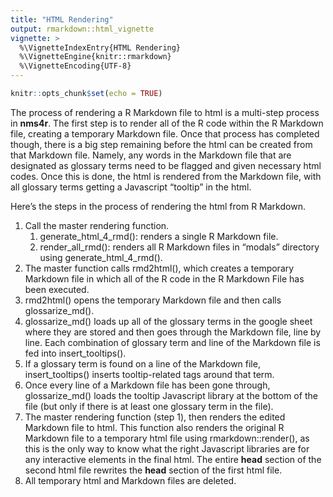 ```yaml
---
title: "HTML Rendering"
output: rmarkdown::html_vignette
vignette: >
  %\VignetteIndexEntry{HTML Rendering}
  %\VignetteEngine{knitr::rmarkdown}
  %\VignetteEncoding{UTF-8}
---
```


```r
knitr::opts_chunk$set(echo = TRUE)
```

The process of rendering a R Markdown file to html is a multi-step process in 
**nms4r**. The first step is to render all of the R code within the R Markdown
file, creating a temporary Markdown file. Once that process has completed though, 
there is a big step remaining before the html can be created from that Markdown file. 
Namely, any words in the Markdown file that are designated as glossary terms need 
to be flagged and given necessary html codes. Once this is done, the html is rendered 
from the Markdown file, with all glossary terms getting a Javascript "tooltip" in the html. 

Here's the steps in the process of rendering the html from R Markdown.

1. Call the master rendering function. 
    1. generate_html_4_rmd(): renders a single R Markdown file.
    1. render_all_rmd(): renders all R Markdown files in "modals" directory using generate_html_4_rmd().
1. The master function calls rmd2html(), which creates a temporary Markdown file in which all of the R code in the R Markdown File has been executed.
1. rmd2html() opens the temporary Markdown file and then calls glossarize_md().
1. glossarize_md() loads up all of the glossary terms in the google sheet where 
they are stored and then goes through the Markdown file, line by line. Each combination
of glossary term and line of the Markdown file is fed into insert_tooltips().
1. If a glossary term is found on a line of the Markdown file, insert_tooltips() inserts
tooltip-related tags around that term.
1. Once every line of a Markdown file has been gone through, glossarize_md() loads 
the tooltip Javascript library at the bottom of the file (but only if there is at
least one glossary term in the file).
1. The master rendering function (step 1), then renders the edited Markdown file to html. This
function also renders the original R Markdown file to a temporary html file using rmarkdown::render(), as this is the only way to know what the right Javascript libraries
are for any interactive elements in the final html. The entire **head** section of the 
second html file rewrites the **head** section of the first html file. 
1. All temporary html and Markdown files are deleted.
